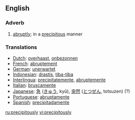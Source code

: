 ==English==

===Adverb===
{{en-adv}}

# [[abruptly]]; in a [[precipitous]] manner

===Translations===
*[[Dutch]]: [[overhaast]], [[onbezonnen]]
*[[French]]: [[abruptement]]
*[[German]]: [[unerwartet]]
*[[Indonesian]]: [[drastis]], [[tiba-tiba]]
*[[Interlingua]]: [[precipitatemente]], [[abruptemente]]
*[[Italian]]: [[bruscamente]]
*[[Japanese]]: [[急]] ([[きゅう]], kyū), [[突然]] ([[とつぜん]], totsuzen) (?)
*[[Portuguese]]: [[abruptamente]]
*[[Spanish]]: [[precipitadamente]]

[[ru:precipitously]]
[[vi:precipitously]]